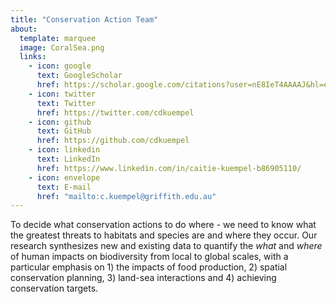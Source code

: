 ```yaml
---
title: "Conservation Action Team"
about:
  template: marquee
  image: CoralSea.png
  links:
    - icon: google
      text: GoogleScholar
      href: https://scholar.google.com/citations?user=nE8IeT4AAAAJ&hl=en
    - icon: twitter
      text: Twitter
      href: https://twitter.com/cdkuempel
    - icon: github
      text: GitHub
      href: https://github.com/cdkuempel
    - icon: linkedin
      text: LinkedIn
      href: https://www.linkedin.com/in/caitie-kuempel-b86905110/
    - icon: envelope
      text: E-mail
      href: "mailto:c.kuempel@griffith.edu.au"
---
```


To decide what conservation actions to do where - we need to know what the greatest threats to habitats and species are and where they occur. Our research synthesizes new and existing data to quantify the *what* and *where* of human impacts on biodiversity from local to global scales, with a particular emphasis on 1) the impacts of food production, 2) spatial conservation planning, 3) land-sea interactions and 4) achieving conservation targets. 



